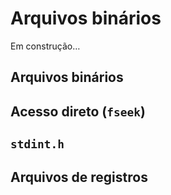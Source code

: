 # Arquivos binários {#sec-arquivos-binarios}

Em construção...


## Arquivos binários

## Acesso direto (`fseek`)

## `stdint.h`

## Arquivos de registros
